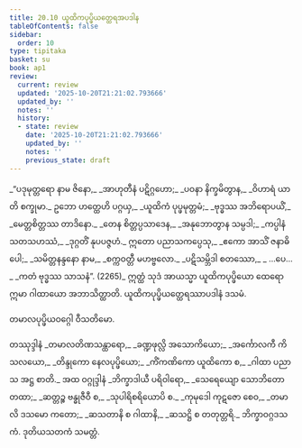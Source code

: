 ```yaml
---
title: 20.10 ယူထိကပုပ္ဖိယတ္ထေရအပဒါန
tableOfContents: false
sidebar:
  order: 10
type: tipitaka
basket: su
book: ap1
review:
  current: review
  updated: '2025-10-20T21:21:02.793666'
  updated_by: ''
  notes: ''
  history:
  - state: review
    date: '2025-10-20T21:21:02.793666'
    updated_by: ''
    notes: ''
    previous_state: draft
---
```



<DynamicBreadcrumb />


<ReviewStatus review={frontmatter.review} showDetails={true} />

<HypothesisAnnotation frontmatter={frontmatter} />

<Division number="53" book="ap1" e="ch" v="20" p="225">

<Paragraph number="2736" type="verses" book="ap1">
_“ပဒုမုတ္တရော နာမ ဇိနော,_  
_အာဟုတီနံ ပဋိဂ္ဂဟော;_  
_ပဝနာ နိက္ခမိတွာန,_  
_ဝိဟာရံ ယာတိ စက္ခုမာ._  

</Paragraph>

</Division>
<Division number="54" book="ap1" e="ch" v="20" p="225">

<Paragraph number="2737" type="verses" book="ap1">
ဥဘော ဟတ္ထေဟိ ပဂ္ဂယှ,_  
_ယူထိကံ ပုပ္ဖမုတ္တမံ;_  
_ဗုဒ္ဓဿ အဘိရောပယိံ,_  
_မေတ္တစိတ္တဿ တာဒိနော._  

</Paragraph>

</Division>
<Division number="55" book="ap1" e="ch" v="20" p="225">

<Paragraph number="2738" type="verses" book="ap1">
_တေန စိတ္တပ္ပသာဒေန,_  
_အနုဘောတွာန သမ္ပဒါ;_  
_ကပ္ပါနံ သတသဟဿံ,_  
_ဒုဂ္ဂတိံ နုပပဇ္ဇဟံ._  

</Paragraph>

</Division>
<Division number="56" book="ap1" e="ch" v="20" p="225">

<Paragraph number="2739" type="verses" book="ap1">
ဣတော ပညာသကပ္ပေသု,_  
_ဧကော အာသိံ ဇနာဓိပေါ;_  
_သမိတ္တနန္ဒနော နာမ,_  
_စက္ကဝတ္တီ မဟဗ္ဗလော._  

</Paragraph>

</Division>
<Division number="57" book="ap1" e="ch" v="20" p="225">

<Paragraph number="2740" type="verses" book="ap1">
_ပဋိသမ္ဘိဒါ စတဿော,_  
_ …ပေ… _  
_ကတံ ဗုဒ္ဓဿ သာသနံ”. (2265)_  

</Paragraph>

<Paragraph number="2741" book="ap1">
ဣတ္ထံ သုဒံ အာယသ္မာ ယူထိကပုပ္ဖိယော ထေရော ဣမာ ဂါထာယော အဘာသိတ္ထာတိ.

</Paragraph>
</Division>

<Paragraph number="2742" type="center" book="ap1">
ယူထိကပုပ္ဖိယတ္ထေရဿာပဒါနံ ဒသမံ.

  
<Emphasis>တမာလပုပ္ဖိယဝဂ္ဂေါ ဝီသတိမော.</Emphasis>



</Paragraph>

<Paragraph number="2743" type="center" book="ap1">
တဿုဒ္ဒါနံ


</Paragraph>

<Paragraph number="2744" type="verses" book="ap1">
_တမာလတိဏသန္ထာရော,_  
_ခဏ္ဍဖုလ္လိ အသောကိယော;_  
_အင်္ကောလကီ ကိသလယော,_  
_တိန္ဒုကော နေလပုပ္ဖိယော;_  
_ကိံကဏိကော ယူထိကော စ,_  
_ဂါထာ ပညာသ အဋ္ဌ စာတိ._  


</Paragraph>

<Paragraph number="2745" type="center" book="ap1">
အထ ဝဂ္ဂုဒ္ဒါနံ


</Paragraph>

<Paragraph number="2746" type="verses" book="ap1">
_ဘိက္ခာဒါယီ ပရိဝါရော,_  
_သေရေယျော သောဘိတော တထာ;_  
_ဆတ္တဉ္စ ဗန္ဓုဇီဝီ စ,_  
_သုပါရိစရိယောပိ စ._  

</Paragraph>

<Paragraph number="2747" type="verses" book="ap1">
_ကုမုဒေါ ကုဋဇော စေဝ,_  
_တမာလိ ဒသမော ကတော;_  
_ဆသတာနိ စ ဂါထာနိ,_  
_ဆသဋ္ဌိ စ တတုတ္တရိ._  


</Paragraph>

<Paragraph number="2748" type="center" book="ap1">
ဘိက္ခာဝဂ္ဂဒသကံ.



</Paragraph>

<Paragraph number="2749" type="center" book="ap1">
ဒုတိယသတကံ သမတ္တံ.
</Paragraph>